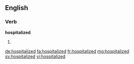 ==English==

===Verb===
'''hospitalized'''

# {{past of|hospitalize}}

[[de:hospitalized]]
[[fa:hospitalized]]
[[fr:hospitalized]]
[[mg:hospitalized]]
[[sv:hospitalized]]
[[vi:hospitalized]]